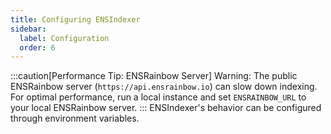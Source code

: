 ```yaml
---
title: Configuring ENSIndexer
sidebar:
  label: Configuration
  order: 6
---
```



:::caution[Performance Tip: ENSRainbow Server]
Warning: The public ENSRainbow server (`https://api.ensrainbow.io`) can slow down indexing.
For optimal performance, run a local instance and set `ENSRAINBOW_URL` to your local ENSRainbow server.
:::
ENSIndexer's behavior can be configured through environment variables.

<Code code={envExample} lang="bash" title=".env.local.example" />

<LinkCard
  title=".env.local.example"
  description="View this file on GitHub."
  href="https://github.com/namehash/ensnode/blob/main/apps/ensindexer/.env.local.example"
  target="_blank"
/>
